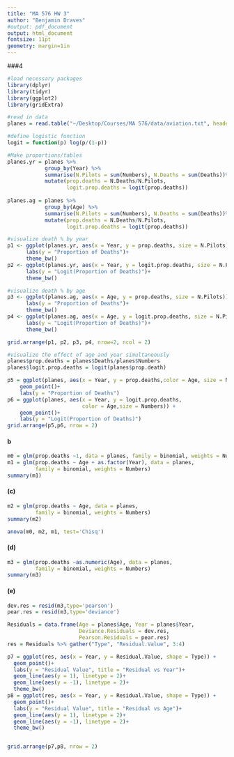 ```yaml
---
title: "MA 576 HW 3"
author: "Benjamin Draves"
#output: pdf_document
output: html_document
fontsize: 11pt
geometry: margin=1in
---
```


###4

```r
#load necessary packages 
library(dplyr)
library(tidyr)
library(ggplot2)
library(gridExtra)

#read in data 
planes = read.table("~/Desktop/Courses/MA 576/data/aviation.txt", header = T)

#define logistic function
logit = function(p) log(p/(1-p))

#Make proportions/tables
planes.yr = planes %>% 
            group_by(Year) %>% 
            summarise(N.Pilots = sum(Numbers), N.Deaths = sum(Deaths))%>%
            mutate(prop.deaths = N.Deaths/N.Pilots, 
                   logit.prop.deaths = logit(prop.deaths))
        
planes.ag = planes %>% 
            group_by(Age) %>% 
            summarise(N.Pilots = sum(Numbers), N.Deaths = sum(Deaths))%>%
            mutate(prop.deaths = N.Deaths/N.Pilots, 
                   logit.prop.deaths = logit(prop.deaths))

#visualize death % by year
p1 <- ggplot(planes.yr, aes(x = Year, y = prop.deaths, size = N.Pilots)) +            geom_point(shape = 21) + 
      labs(y = "Proportion of Deaths")+
      theme_bw()
p2 <- ggplot(planes.yr, aes(x = Year, y = logit.prop.deaths, size = N.Pilots)) +            geom_point(shape = 21) + 
      labs(y = "Logit(Proportion of Deaths)")+
      theme_bw()

#visualize death % by age
p3 <- ggplot(planes.ag, aes(x = Age, y = prop.deaths, size = N.Pilots)) +            geom_point(shape = 21) + 
      labs(y = "Proportion of Deaths")+
      theme_bw()
p4 <- ggplot(planes.ag, aes(x = Age, y = logit.prop.deaths, size = N.Pilots)) +                         geom_point(shape = 21) + 
      labs(y = "Logit(Proportion of Deaths)")+
      theme_bw()

grid.arrange(p1, p2, p3, p4, nrow=2, ncol = 2)

#visualize the effect of age and year simultaneously 
planes$prop.deaths = planes$Deaths/planes$Numbers
planes$logit.prop.deaths = logit(planes$prop.death)

p5 = ggplot(planes, aes(x = Year, y = prop.deaths,color = Age, size = Numbers)) +
    geom_point()+
    labs(y = "Proportion of Deaths")
p6 = ggplot(planes, aes(x = Year, y = logit.prop.deaths,
                        color = Age,size = Numbers)) +
    geom_point()+
    labs(y = "Logit(Proportion of Deaths)")
grid.arrange(p5,p6, nrow = 2)


```

#### b 


```r
m0 = glm(prop.deaths ~1, data = planes, family = binomial, weights = Numbers)
m1 = glm(prop.deaths ~ Age + as.factor(Year), data = planes, 
         family = binomial, weights = Numbers)
summary(m1)
```

#### (c)

```r
m2 = glm(prop.deaths ~ Age, data = planes, 
         family = binomial, weights = Numbers)
summary(m2)
```
```r
anova(m0, m2, m1, test='Chisq')
```

#### (d)
```r
m3 = glm(prop.deaths ~as.numeric(Age), data = planes, 
         family = binomial, weights = Numbers)
summary(m3)
```
#### (e)
```r
dev.res = resid(m3,type='pearson')
pear.res = resid(m3,type='deviance')

Residuals = data.frame(Age = planes$Age, Year = planes$Year, 
                       Deviance.Residuals = dev.res, 
                       Pearson.Residuals = pear.res)
res = Residuals %>% gather("Type", "Residual.Value", 3:4)

p7 = ggplot(res, aes(x = Year, y = Residual.Value, shape = Type)) + 
  geom_point()+
  labs(y = "Residual Value", title = "Residual vs Year")+
  geom_line(aes(y = 1), linetype = 2)+
  geom_line(aes(y = -1), linetype = 2)+
  theme_bw()
p8 = ggplot(res, aes(x = Year, y = Residual.Value, shape = Type)) + 
  geom_point()+
  labs(y = "Residual Value", title = "Residual vs Age")+
  geom_line(aes(y = 1), linetype = 2)+
  geom_line(aes(y = -1), linetype = 2)+
  theme_bw()


grid.arrange(p7,p8, nrow = 2)
```



